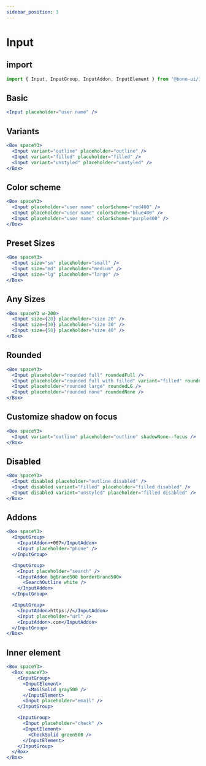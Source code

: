 ```yaml
---
sidebar_position: 3
---
```


# Input

## import

```jsx
import { Input, InputGroup, InputAddon, InputElement } from '@bone-ui/input'
```

## Basic

```jsx live
<Input placeholder="user name" />
```

## Variants

```jsx live
<Box spaceY3>
  <Input variant="outline" placeholder="outline" />
  <Input variant="filled" placeholder="filled" />
  <Input variant="unstyled" placeholder="unstyled" />
</Box>
```

## Color scheme

```jsx live
<Box spaceY3>
  <Input placeholder="user name" colorScheme="red400" />
  <Input placeholder="user name" colorScheme="blue400" />
  <Input placeholder="user name" colorScheme="purple400" />
</Box>
```

## Preset Sizes

```jsx live
<Box spaceY3>
  <Input size="sm" placeholder="small" />
  <Input size="md" placeholder="medium" />
  <Input size="lg" placeholder="large" />
</Box>
```

## Any Sizes

```jsx live
<Box spaceY3 w-200>
  <Input size={20} placeholder="size 20" />
  <Input size={30} placeholder="size 30" />
  <Input size={50} placeholder="size 40" />
</Box>
```

## Rounded

```jsx live
<Box spaceY3>
  <Input placeholder="rounded full" roundedFull />
  <Input placeholder="rounded full with filled" variant="filled" roundedFull />
  <Input placeholder="rounded large" roundedLG />
  <Input placeholder="rounded none" roundedNone />
</Box>
```

## Customize shadow on focus

```jsx live
<Box spaceY3>
  <Input variant="outline" placeholder="outline" shadowNone--focus />
</Box>
```

## Disabled

```jsx live
<Box spaceY3>
  <Input disabled placeholder="outline disabled" />
  <Input disabled variant="filled" placeholder="filled disabled" />
  <Input disabled variant="unstyled" placeholder="filled disabled" />
</Box>
```

## Addons

```jsx live
<Box spaceY3>
  <InputGroup>
    <InputAddon>+007</InputAddon>
    <Input placeholder="phone" />
  </InputGroup>

  <InputGroup>
    <Input placeholder="search" />
    <InputAddon bgBrand500 borderBrand500>
      <SearchOutline white />
    </InputAddon>
  </InputGroup>

  <InputGroup>
    <InputAddon>https://</InputAddon>
    <Input placeholder="url" />
    <InputAddon>.com</InputAddon>
  </InputGroup>
</Box>
```

## Inner element

```jsx live
<Box spaceY3>
  <Box spaceY3>
    <InputGroup>
      <InputElement>
        <MailSolid gray500 />
      </InputElement>
      <Input placeholder="email" />
    </InputGroup>

    <InputGroup>
      <Input placeholder="check" />
      <InputElement>
        <CheckSolid green500 />
      </InputElement>
    </InputGroup>
  </Box>
</Box>
```
